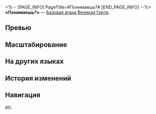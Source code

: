 <%-- [PAGE_INFO]
PageTitle=#Понимаешь?#
[END_PAGE_INFO] --%>
{{Навык Инфобокс
|Название         = Понимаешь?
|Изображение      = Навык Понимаешь?.png
|Персонаж         = Великая Герта
|Тип              = Базовая атака
|Тэг              = Одиночная атака
|УронСтойк        = 10
|ЭнергияГен       = 20
|Энергия          = 
|Длительность     = 
|Описание         = Наносит выбранному противнику ледяной урон, равный {{Цвет|Выделенный|50%—110%}} от силы атаки Великой Герты.
|Свойство1        = 
|Масштабирование1 = 
}}
'''«Понимаешь?»''' — [[Базовая атака]] [[Великая Герта]].

==Превью==
{{Превью
|Файл = Понимаешь? Превью
}}

==Масштабирование==
{{Масштабирование навыка
|50%;60%;70%;80%;90%;100%;110%;120%;130%;140%
}}

==На других языках==
{{На других языках
|en   = Did You Get It
|zhs  = 开窍了吗
|zht  = 開竅了嗎
|ja   = これでわかった？
|ko   = 깨달았어?
|es   = ¿Lo captas?
|fr   = Ça rentre dans le crâne&nbsp;?
|ru   = Понимаешь?
|th   = Did You Get It
|vi   = Thông Suốt Chưa
|de   = Hast du es verstanden?
|id   = Did You Get It
|pt   = Você Compreendeu?
}}

==История изменений==
{{История изменений|3.5}}

==Навигация==
{{Навык Навбокс|Великая Герта}}

[[en:]]